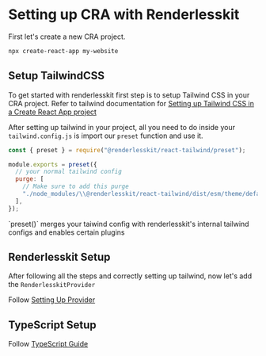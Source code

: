 
# Setting up CRA with Renderlesskit

First let's create a new CRA project.

```bash
npx create-react-app my-website
```

## Setup TailwindCSS

To get started with renderlesskit first step is to setup Tailwind CSS in your
CRA project. Refer to tailwind documentation for
[Setting up Tailwind CSS in a Create React App project](https://tailwindcss.com/docs/guides/create-react-app)

After setting up tailwind in your project, all you need to do inside your
`tailwind.config.js` is import our `preset` function and use it.

```js
const { preset } = require("@renderlesskit/react-tailwind/preset");

module.exports = preset({
  // your normal tailwind config
  purge: [
    // Make sure to add this purge
    "./node_modules/\\@renderlesskit/react-tailwind/dist/esm/theme/defaultTheme/*.js",
  ],
});
```

<Callout>
  `preset()` merges your taiwind config with renderlesskit's internal tailwind
  configs and enables certain plugins
</Callout>

## Renderlesskit Setup

After following all the steps and correctly setting up tailwind, now let's add
the `RenderlesskitProvider`

Follow [Setting Up Provider](/docs/getting-started#setting-up-provider)

## TypeScript Setup

Follow [TypeScript Guide](/guides/typescript-guide)
